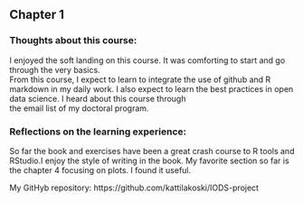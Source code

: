 ## Chapter 1 
### Thoughts about this course:
I enjoyed the soft landing on this course. It was comforting to start and go through the very basics.  
From this course, I expect to learn to integrate the use of github and R markdown in my daily work. I also expect to learn the best practices in open data science. I heard about this course through  
the email list of my doctoral program.

### Reflections on the learning experience:
So far the book and exercises have been a great crash course to R tools and RStudio.I enjoy the style of writing in the book. My favorite section so far is the chapter 4 focusing on plots. I found it useful.

My GitHyb repository: https://github.com/kattilakoski/IODS-project

